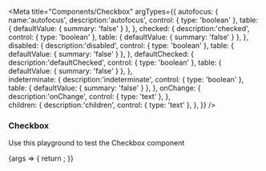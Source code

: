 

<Meta
  title="Components/Checkbox"
  argTypes={{
    autofocus: {
      name:'autofocus', 
      description:'autofocus', 
      control: {
        type: 'boolean'
      },
      table: {
        defaultValue: {
          summary: 'false'
        }
      },
    },
    checked: {
      description:'checked', 
      control: {
        type: 'boolean'
      },
      table: {
        defaultValue: {
          summary: 'false'
        }
      },
    },
    disabled: {
      description:'disabled', 
      control: {
        type: 'boolean'
      },
      table: {
        defaultValue: {
          summary: 'false'
        }
      },
    },
    defaultChecked: {
      description:'defaultChecked', 
      control: {
        type: 'boolean'
      },
      table: {
        defaultValue: {
          summary: 'false'
        }
      },
    },  
    indeterminate: {
      description:'indeterminate', 
      control: {
        type: 'boolean'
      },
      table: {
        defaultValue: {
          summary: 'false'
        }
      },
    }, 
    onChange: {
      description:'onChange', 
      control: {
        type: 'text'
      },
    },  
    children: {
      description:'children', 
      control: {
        type: 'text'
      },
    },
  }}
/>

### Checkbox

Use this playground to test the Checkbox component

<Canvas>
  <Story name="Standard">
    {args => {
      return <Checkbox {...args} />;
    }}
  </Story>
</Canvas>

<ArgsTable story="Standard" />